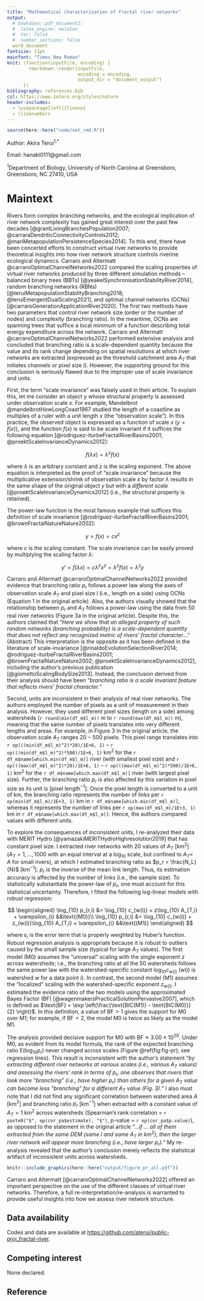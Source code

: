 ```yaml
---
title: "Mathematical characterization of fractal river networks"
output:
  # bookdown::pdf_document2:
  #  latex_engine: xelatex
  #  toc: false
  #  number_sections: false
  word_document
fontsize: 11pt
mainfont: "Times New Roman"
knit: (function(inputFile, encoding) {
        rmarkdown::render(inputFile,
                          encoding = encoding, 
                          output_dir = "document_output")
      })
bibliography: references.bib
csl: https://www.zotero.org/styles/nature
header-includes:
  - \usepackage[left]{lineno}
  - \linenumbers
---
```


```r

source(here::here("code/set_rmd.R"))
```

Author: Akira Terui^1,\*^

Email: hanabi0111\@gmail.com

^1^Department of Biology, University of North Carolina at Greensboro, Greensboro, NC 27410, USA

# Maintext

Rivers form complex branching networks, and the ecological implication of river network complexity has gained great interest over the past few decades [@grantLivingBranchesPopulation2007; @carraraDendriticConnectivityControls2012; @mariMetapopulationPersistenceSpecies2014]. To this end, there have been concerted efforts to construct virtual river networks to provide theoretical insights into how river network structure controls riverine ecological dynamics. Carraro and Altermatt @carraroOptimalChannelNetworks2022 compared the scaling properties of virtual river networks produced by three different simulation methods -- balanced binary trees (BBTs) [@yeakelSynchronisationStabilityRiver2014], random branching networks (RBNs) [@teruiMetapopulationStabilityBranching2018; @teruiEmergentDualScaling2021], and optimal channel networks (OCNs) [@carraroGenerationApplicationRiver2020]. The first two methods have two parameters that control river network size (order or the number of nodes) and complexity (branching ratio). In the meantime, OCNs are spanning trees that suffice a local minimum of a function describing total energy expenditure across the network. Carraro and Altermatt @carraroOptimalChannelNetworks2022 performed extensive analysis and concluded that branching ratio is a scale-dependent quantity because the value and its rank change depending on spatial resolutions at which river networks are extracted (expressed as the threshold catchment area $A_T$ that initiates channels or pixel size $l$). However, the supporting ground for this conclusion is seriously flawed due to the improper use of scale invariance and units.

First, the term "scale invariance" was falsely used in their article. To explain this, let me consider an object $y$ whose structural property is assessed under observation scale $x$. For example, Mandelbrot @mandelbrotHowLongCoast1967 studied the length of a coastline as multiples of a ruler with a unit length $x$ (the "observation scale"). In this practice, the observed object is expressed as a function of scale $x$ ($y = f(x)$), and the function $f(x)$ is said to be scale invariant if it suffices the following equation [@rodriguez-iturbeFractalRiverBasins2001; @proektScaleInvarianceDynamics2012]:

$$
f(\lambda x) = \lambda^z f(x)
$$

where $\lambda$ is an arbitrary constant and $z$ is the scaling exponent. The above equation is interpreted as the proof of "scale invariance" because the multiplicative extension/shrink of observation scale $x$ by factor $\lambda$ results in the same shape of the original object $y$ but with a *different scale* [@proektScaleInvarianceDynamics2012] (i.e., the structural property is retained).

The power-law function is the most famous example that suffices this definition of scale invariance [@rodriguez-iturbeFractalRiverBasins2001; @brownFractalNatureNature2002]:

$$
y = f(x) = cx^z
$$

where $c$ is the scaling constant. The scale invariance can be easily proved by multiplying the scaling factor $\lambda$:

$$
y'=f(\lambda x)=c\lambda^zx^z = \lambda^z f(x) = \lambda^z y
$$

Carraro and Altermatt @carraroOptimalChannelNetworks2022 provided evidence that branching ratio $p_r$ follows a power law along the axes of observation scale $A_T$ and pixel size $l$ (i.e., length on a side) using OCNs (Equation 1 in the original article). Also, the authors visually showed that the relationship between $p_r$ and $A_T$ follows a power-law using the data from 50 real river networks (Figure 3a in the original article). Despite this, the authors claimed that "*Here we show that an alleged property of such random networks (branching probability) is a scale-dependent quantity that does not reflect any recognized metric of rivers' fractal character*..." (Abstract) This interpretation is the opposite as it has been defined in the literature of scale-invariance [@rinaldoEvolutionSelectionRiver2014; @rodriguez-iturbeFractalRiverBasins2001; @brownFractalNatureNature2002; @proektScaleInvarianceDynamics2012], including the author's previous publication [@giomettoScalingBodySize2013]. Instead, the conclusion derived from their analysis should have been "*branching ratio is a scale invariant feature that reflects rivers' fractal character."*

Second, units are inconsistent in their analysis of real river networks. The authors employed the number of pixels as a unit of measurement in their analysis. However, they used different pixel sizes (length on a side) among watersheds (`r round(min(df_m$l_m))` m to `r round(max(df_m$l_m))` m), meaning that the same number of pixels translates into very different lengths and areas. For example, in Figure 3 in the original article, the observation scale $A_T$ ranges $20 - 500$ pixels. This pixel range translates into `r op(((min(df_m$l_m)^2)*20)/1E+6, 1)` -- `r op(((min(df_m$l_m)^2)*500)/1E+6, 1)` km$^2$ for the `r df_m$name[which.min(df_m$l_m)]` river (with smallest pixel size) and `r op(((max(df_m$l_m)^2)*20)/1E+6, 1)` -- `r op(((max(df_m$l_m)^2)*500)/1E+6, 1)` km$^2$ for the `r df_m$name[which.max(df_m$l_m)]` river (with largest pixel size). Further, the branching ratio $p_r$ is also affected by this variation in pixel size as its unit is [pixel length$^{-1}$]. Once the pixel length is converted to a unit of km, the branching ratio represents the number of links per `r op(min(df_m$l_m)/1E+3, 1)` km in `r df_m$name[which.min(df_m$l_m)]`, whereas it represents the number of links per `r op(max(df_m$l_m)/1E+3, 1)` km in `r df_m$name[which.max(df_m$l_m)]`. Hence, the authors compared values with different units.

To explore the consequences of inconsistent units, I re-analyzed their data with MERIT Hydro [@yamazakiMERITHydroHighresolution2019] that has constant pixel size. I extracted river networks with 20 values of $A_T$ [km$^2$] ($A_T=1,...,1000$ with an equal interval at a $\log_{10}$ scale, but confined to $A_T <$ $A$ for small rivers), at which I estimated branching ratio as $p_r = \frac{N_L}{N}$ [km$^{-1}$]. $p_r$ is the inverse of the mean link length. Thus, its estimation accuracy is affected by the number of links (i.e., the sample size). To statistically substantiate the power-law of $p_r$, one must account for this statistical uncertainty. Therefore, I fitted the following log-linear models with robust regression:

$$
\begin{aligned}
\log_{10} p_{r,i} &= \log_{10} c_{w(i)} + z\log_{10} A_{T,i} + \varepsilon_{i} &&\text{(M0)}\\
\log_{10} p_{r,i} &= \log_{10} c_{w(i)} + z_{w(i)}\log_{10} A_{T,i} + \varepsilon_{i} &&\text{(M1)}
\end{aligned}
$$

where $\varepsilon_i$ is the error term that is properly weighted by Huber's function. Robust regression analysis is appropriate because it is robust to outliers caused by the small sample size (typical for large $A_T$ values). The first model (M0) assumes the "universal" scaling with the single exponent $z$ across watersheds; i.e., the branching ratio at all the $50$ watersheds follows the same power law with the watershed-specific constant $\log_{10} c_{w(i)}$ ($w(i)$ is watershed $w$ for a data point $i$). In contrast, the second model (M1) assumes the "localized" scaling with the watershed-specific exponent $z_{w(i)}$. I estimated the evidence ratio of the two models using the approximated Bayes Factor (BF) [@wagenmakersPracticalSolutionPervasive2007], which is defined as $\text{BF} = \exp \left(\frac{\text{BIC(M1)} - \text{BIC(M0)}}{2} \right)$. In this definition, a value of $\text{BF} >1$ gives the support for M0 over M1; for example, if $\text{BF}=2$, the model M0 is twice as likely as the model M1.

The analysis provided decisive support for M0 with $\text{BF} \approx 3.00 \times 10^{20}$. Under M0, as evident from its model formula, the rank of the expected branching ratio $\text{E}(\log_{10} p_r)$ never changed across scales (Figure \@ref(fig:fig-pr); see regression lines). This result is inconsistent with the author's statement "*by extracting different river networks at various scales (i.e., various* $A_T$ val*ues) and assessing the rivers' rank in terms of* $p_r$*, one observes that rivers that look more "branching" (i.e., have higher* $p_r$*) than others for a given* $A_T$ *value can become less "branching" for a different* $A_T$ *value (Fig. 3).*" I also must note that I did not find any significant correlation between watershed area $A$ [km$^2$] and branching ratio $p_r$ [km$^{-1}$] when extracted with a constant value of $A_T = 1~\text{km}^2$ across watersheds (Spearman's rank correlation = `r paste0("$", op(cor_pa$estimate), "$")`, p-value = `r op(cor_pa$p.value)`), as opposed to the statement in the original article "...*if ... all of them extracted from the same DEM (same* $l$ *and same* $A_T$ *in km*$^2$*), then the larger river network will appear more branching (i.e., have larger* $p_r$*).*" My re-analysis revealed that the author's conclusion merely reflects the statistical artifact of inconsistent units across watersheds.

```r

knitr::include_graphics(here::here("output/figure_pr_all.pdf"))
```

Carraro and Altermatt [@carraroOptimalChannelNetworks2022] offered an important perspective on the use of the different classes of virtual river networks. Therefore, a full re-interpretation/re-analysis is warranted to provide useful insights into how we assess river network structure.

## Data availability

Codes and data are available at <https://github.com/aterui/public-proj_fractal-river>.

## Competing interest

None declared.

## Reference
